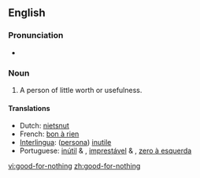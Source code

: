 ==English==

===Pronunciation===
* {{audio|en-us-good-for-nothing.ogg|Audio (US)}}

===Noun===
{{en-noun|sg=[[good]]-[[for]]-[[nothing]]}}

# A person of little worth or usefulness.

====Translations====
* Dutch: [[nietsnut]] {{m|f}}
* French: [[bon à rien]] {{m}}
* [[Interlingua]]: ([[persona]]) [[inutile]]
* Portuguese: [[inútil]] {{m}} & {{f}}, [[imprestável]] {{m}} & {{f}}, [[zero à esquerda]] {{m}}

[[vi:good-for-nothing]]
[[zh:good-for-nothing]]